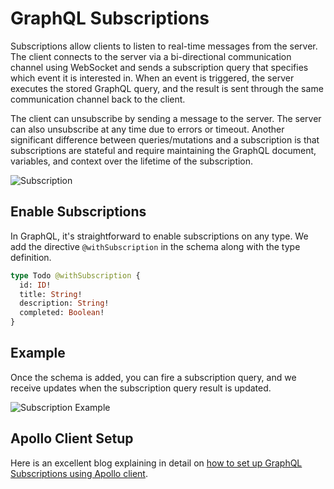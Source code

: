 
<h1>GraphQL Subscriptions</h1>

Subscriptions allow clients to listen to real-time messages from the server. The client connects to the server via a bi-directional communication channel using WebSocket and sends a subscription query that specifies which event it is interested in. When an event is triggered, the server executes the stored GraphQL query, and the result is sent through the same communication channel back to the client.

The client can unsubscribe by sending a message to the server. The server can also unsubscribe at any time due to errors or timeout. Another significant difference between queries/mutations and a subscription is that subscriptions are stateful and require maintaining the GraphQL document, variables, and context over the lifetime of the subscription.

![Subscription](../../../images/docs/subscription_flow.png "Subscription in GraphQL")

## Enable Subscriptions

In GraphQL, it's straightforward to enable subscriptions on any type. We add the directive `@withSubscription` in the schema along with the type definition.

```graphql
type Todo @withSubscription {
  id: ID!
  title: String!
  description: String!
  completed: Boolean!
}
```

## Example

Once the schema is added, you can fire a subscription query, and we receive updates when the subscription query result is updated.

<img src={SubscriptionGif} alt="Subscription Example" />

## Apollo Client Setup

Here is an excellent blog explaining in detail on [how to set up GraphQL Subscriptions using Apollo client](https://dgraph.io/blog/post/how-does-graphql-subscription/).
